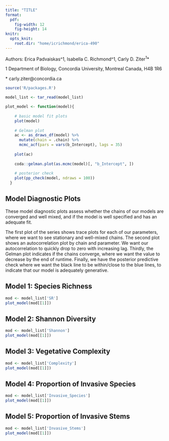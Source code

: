 ```yaml
---
title: "TITLE"
format:
  pdf:
    fig-width: 12
    fig-height: 14
knitr:
  opts_knit:
    root.dir: "home/icrichmond/erica-490"
---
```


Authors: Erica Padvaiskas^1, Isabella C. Richmond^1, Carly D. Ziter^1^\*

1 Department of Biology, Concordia University, Montreal Canada, H4B 1R6

\* carly.ziter@concordia.ca 

```r
source('R/packages.R')

model_list <- tar_read(model_list)

plot_model <- function(model){
    
    # basic model fit plots
    plot(model)
  
    # Gelman plot
    ac <- as_draws_df(model) %>% 
      mutate(chain = .chain) %>% 
      mcmc_acf(pars = vars(b_Intercept), lags = 35)
    
    plot(ac)
  
    coda::gelman.plot(as.mcmc(model)[, "b_Intercept", ])
  
    # posterior check
    plot(pp_check(model, ndraws = 100))
  }
```

## Model Diagnostic Plots

These model diagnostic plots assess whether the chains of our models are converged and well mixed, and if the model is well specified and has an adequate fit.

The first plot of the series shows trace plots for each of our parameters, where we want to see stationary and well-mixed chains. The second plot shows an autocorrelation plot by chain and parameter. We want our autocorrelation to quickly drop to zero with increasing lag. Thirdly, the Gelman plot indicates if the chains converge, where we want the value to decrease by the end of runtime. Finally, we have the posterior predictive check where we want the black line to be within/close to the blue lines, to indicate that our model is adequately generative.

## Model 1: Species Richness 

```r
mod <- model_list['SR']
plot_model(mod[[1]])
```

## Model 2: Shannon Diversity

```r
mod <- model_list['Shannon']
plot_model(mod[[1]])
```

## Model 3: Vegetative Complexity

```r
mod <- model_list['Complexity']
plot_model(mod[[1]])
```

## Model 4: Proportion of Invasive Species

```r
mod <- model_list['Invasive_Species']
plot_model(mod[[1]])
```

## Model 5: Proportion of Invasive Stems

```r
mod <- model_list['Invasive_Stems']
plot_model(mod[[1]])
```
